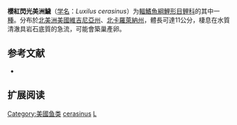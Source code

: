 {{Speciesbox
| name = 櫻紅閃光美洲鱥
| status = NE
| status_system = IUCN3.1
| image = 
| genus = Luxilus
| species = cerasinus
| authority = [[Cope|Cope]], 1868
| synonyms = *''Hypsilepis cornutus cerasinus''<br /><small>Cope, 1868</small>
*''Notropis cerasinus''<br /><small>Cope, 1868</small>
}}

'''櫻紅閃光美洲鱥'''（[[学名|学名]]：''Luxilus cerasinus''）为[[輻鰭魚綱|輻鰭魚綱]][[鯉形目|鯉形目]][[鲤科|鲤科]]的其中一[[種|種]]。分布於[[北美洲|北美洲]][[美國|美國]][[維吉尼亞州|維吉尼亞州]]、[[北卡羅萊納州|北卡羅萊納州]]，體長可達11公分，棲息在水質清澈具岩石底質的急流，可能會築巢產卵。

== 参考文献 ==
*{{FishBase_species|genus=Luxilus|species=cerasinus|year=2012|month=1}}

== 扩展阅读 ==
{{refbegin}}
{{wikispecies-inline|Luxilus|櫻紅閃光美洲鱥}}
{{refend}}
{{Taxonbar|from=Q3762224}}

[[Category:美國鱼类|Category:美國鱼类]]
[[Category:閃光美洲鱥屬|cerasinus]]
[[Category:1868年描述的魚類|L]]


{{鯉形目小作品}}